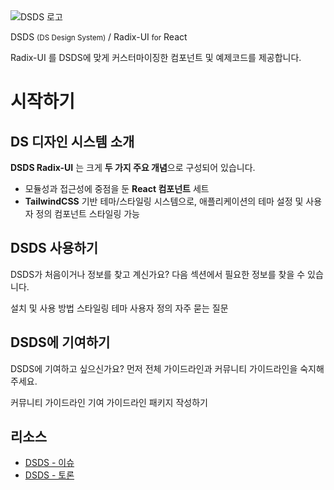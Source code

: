 
<Meta title="시작하기" />

<div className="flex flex-col items-center pb-10">
  <img src="./images/dsds-logo.png" alt="DSDS 로고" className="size-30 ml-[-20px] mb-2" />
<div className="flex flex-col items-center">
    <p className="flex items-center gap-1 font-heading font-bold text-center sb-unstyled text-4xl">
      <span className="text-brand">DSDS</span>
      <small className="text-neutral-3rd mt-[-4px] text-nowrap">(DS Design System)</small>
      <span className="text-neutral-1st px-1">/</span>
      <span className="text-nowrap">Radix-UI <small className="text-neutral-3rd">for</small> <span className="text-neutral-1st">React</span></span>
    </p>
    <p className="font-sans text-center sb-unstyled text-2xl text-neutral-1st">
      <span className="font-heading">Radix-UI</span> 를 <span className="font-heading">DSDS</span>에 맞게 커스터마이징한 컴포넌트 및 예제코드를 제공합니다.
    </p>
  </div>
</div>

# 시작하기

## DS 디자인 시스템 소개

**DSDS Radix-UI** 는 크게 **두 가지 주요 개념**으로 구성되어 있습니다.

- 모듈성과 접근성에 중점을 둔 **React 컴포넌트** 세트
- **TailwindCSS** 기반 테마/스타일링 시스템으로, 애플리케이션의 테마 설정 및 사용자 정의 컴포넌트 스타일링 가능

## DSDS 사용하기

DSDS가 처음이거나 정보를 찾고 계신가요? 다음 섹션에서 필요한 정보를 찾을 수 있습니다.

<div className="sb-unstyled my-8 gap-4 flex flex-row flex-wrap">
  <Card href="/?path=/docs/패키지-사용하기-설치-방법--docs" description="@dsds 레포지터리 셋팅 및 패키지 설치">
    설치 및 사용 방법
  </Card>
  <Card
    href="/?path=/docs/using-setup"
    description="컴포넌트 및 마크업에 스타일 적용하기"
  >
    스타일링
  </Card>
  <Card
    href="/?path=/docs/using-dsds-theme--docs"
    description="테마 사용자 정의 방법 알아보기"
  >
    테마 사용자 정의
  </Card>
  <Card
    href="/?path=/docs/using-dsds-f-a-q--docs"
    description="자주 묻는 질문에 대한 답변 확인하기"
  >
    자주 묻는 질문
  </Card>
</div>

## DSDS에 기여하기

DSDS에 기여하고 싶으신가요? 먼저 전체 가이드라인과 커뮤니티 가이드라인을 숙지해 주세요.
<div className="sb-unstyled my-8 gap-4 flex flex-row flex-wrap">
  <Card href="/?path=/docs/기여하기-가이드라인-개요--docs">커뮤니티 가이드라인</Card>
  <Card href="/?path=/docs/contributing-guidelines-commit--docs">기여 가이드라인</Card>
  <Card href="/?path=/docs/contributing-writing-packages-structure--docs">패키지 작성하기</Card>
</div>

## 리소스
- [DSDS - 이슈](https://github.samsungds.net/dsds/dsds/issues)
- [DSDS - 토론](https://github.samsungds.net/dsds/dsds/discussions)
